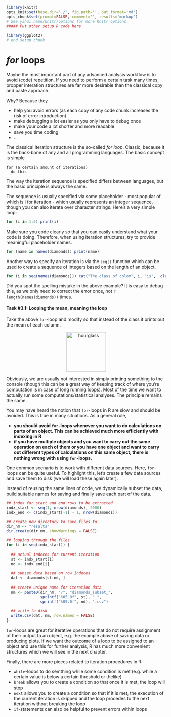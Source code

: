 ```r
library(knitr)
opts_knit$set(base.dir='./', fig.path='', out.format='md')
opts_chunk$set(prompt=FALSE, comment='', results='markup')
# See yihui.name/knitr/options for more Knitr options.
##### Put other setup R code here

library(ggplot2)
# end setup chunk
```
# *for* loops

Maybe the most important part of any advanced analysis workflow is to avoid (code) repetition. If you need to perform a certain task many times, propper interation structures are far more desirable than the classical copy and paste approach. 

Why? Because they

* help you avoid errors (as each copy of any code chunk increases the risk of error introduction)
* make debugging a lot easier as you only have to debug once
* make your code a lot shorter and more readable
* save you time coding
* ...

The classical iteration structure is the so-called _for loop_. Classic, because it is the back-bone of any and all programming languages. The basic concept is simple

```
for (a certain amount of iterations)
  do this
```

The way the iteration sequence is specified differs between languages, but the basic principle is always the same.

The sequence is usually specified via some placeholder - most popular of which is i for iteration - which usually represents an integer sequence, though you can also iterate over character strings. Here's a very simple loop:

```r
for (i in 1:5) print(i)
```

Make sure you code clearly so that you can easily understand what your code is doing. Therefore, when using iteration structures, try to provide meaningful placeholder names.

```r
for (name in names(diamonds)) print(name)
```

Another way to specify an iteration is via the `seq()` function which can be used to create a sequence of integers based on the length of an object.

```r
for (i in seq(names(diamonds))) cat("The class of colom", i, "is",  class(diamonds[, i]), "\n")
```

Did you spot the spelling mistake in the above example? It is easy to debug this, as we only need to correct the error once, not `r length(names(diamonds))` times.

#### Task #3.1: Looping the mean, meaning the loop
Take the above `for`-loop and modify so that instead of the class it prints out the mean of each column.

<center>
  <img src="https://upload.wikimedia.org/wikipedia/commons/2/25/Hourglass_2.svg" alt="hourglass" style="width: 125px;"/>
</center>


Obviously, we are usually not interested in simply printing something to the console (though this can be a great way of keeping track of where you're computation is in case of long running loops). Most of the time we want to actually run some computations/statistical analyses. The principle remains the same. 

You may have heard the notion that `for`-loops in R are slow and should be avoided. This is true in many situations. As a general rule, 

* __you should avoid `for`-loops whenever you want to do calculations on parts of an object. This can be achieved much more efficiently with indexing in R__
* __if you have multiple objects and you want to carry out the same operation on each of them or you have one object and want to carry out different types of calculations on this same object, there is nothing wrong with using `for`-loops.__

One common scenario is to work with different data sources. Here, `for`-loops can be quite useful. To highlight this, let's create a few data sources and save them to disk (we will load these again later).

Instead of reusing the same lines of code, we dynamically subset the data, build suitable names for saving and finally save each part of the data.

```r
## index for start and end rows to be extracted
indx_start <- seq(1, nrow(diamonds), 2000)
indx_end <- c(indx_start[-1] - 1, nrow(diamonds))

## create new directory to save files to
dir_nm <- "results"
dir.create(dir_nm, showWarnings = FALSE)

## looping through the files
for (i in seq(indx_start)) {
  
  ## actual indeces for current iteration
  st <- indx_start[i]
  nd <- indx_end[i]
  
  ## subset data based on row indeces
  dat <- diamonds[st:nd, ]
  
  ## create unique name for iteration data
  nm <- paste0(dir_nm, "/", "diamonds_subset_", 
               sprintf("%05.0f", st), "_", 
               sprintf("%05.0f", nd), ".csv")
  
  ## write to disk
  write.csv(dat, nm, row.names = FALSE)
}
```

`for`-loops are great for iterative operations that do not require assignment of their output to an object, e.g. the example above of saving data or producing plots. If we want the outcome of a loop to be assigned to an object and use this for further analysis, R has much more convenient structures which we will see in the next chapter.

Finally, there are more pieces related to iteration procedures in R:

* `while`-loops to do semthing while some condition is met (e.g. while a certain value is below a certain threshold or thelike)
* `break` allows you to create a condition so that once it is met, the loop will stop
* `next` allows you to create a condition so that if it is met, the execution of the current iteration is skipped and the loop procedes to the next iteration without breaking the loop
* `if`-statements can also be helpful to prevent errors within loops